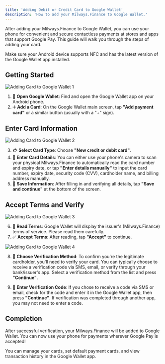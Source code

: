 ```yaml
---
title: 'Adding Debit or Credit Card to Google Wallet'
description: 'How to add your Milways.Finance to Google Wallet.'
---
```


<Info>
After adding your Milways.Finance to Google Wallet, you can use your phone for convenient and secure contactless payments at stores and apps that support Google Pay. This guide will walk you through the steps of adding your card.
</Info>

<Tip>Make sure your Android device supports NFC and has the latest version of the Google Wallet app installed.</Tip>

## Getting Started

![Adding Card to Google Wallet 1](https://www.gitbook.com/cdn-cgi/image/dpr=2,width=760,onerror=redirect,format=auto/https%3A%2F%2Fcontent.gitbook.com%2Fcontent%2FYsrj5O8moOrzPyGksbuI%2Fblobs%2FXoOkzJd36bZ3LuEhjbQy%2F66.png&width=400&dpr=3&quality=100&sign=6b824778&sv=2)

1. 📲 **Open Google Wallet**: Find and open the Google Wallet app on your Android phone.
2. ➕ **Add a Card**: On the Google Wallet main screen, tap **"Add payment card"** or a similar button (usually with a "+" sign).

## Enter Card Information

![Adding Card to Google Wallet 2](https://www.gitbook.com/cdn-cgi/image/dpr=2,width=760,onerror=redirect,format=auto/https%3A%2F%2Fcontent.gitbook.com%2Fcontent%2FYsrj5O8moOrzPyGksbuI%2Fblobs%2FQZHeO4wiiXCEgck8rHhJ%2F67.png&width=400&dpr=3&quality=100&sign=b68a433c&sv=2)

3. 💳 **Select Card Type**: Choose **"New credit or debit card"**.
4. 📸 **Enter Card Details**: You can either use your phone's camera to scan your physical Milways.Finance to automatically read the card number and expiry date, or tap **"Enter details manually"** to input the card number, expiry date, security code (CVV), cardholder name, and billing address manually.
5. 💾 **Save Information**: After filling in and verifying all details, tap **"Save and continue"** at the bottom of the screen.

## Accept Terms and Verify

![Adding Card to Google Wallet 3](https://www.gitbook.com/cdn-cgi/image/dpr=2,width=760,onerror=redirect,format=auto/https%3A%2F%2Fcontent.gitbook.com%2Fcontent%2FYsrj5O8moOrzPyGksbuI%2Fblobs%2FoAgN0CcreRHXOnkGyvjg%2F68.png&width=400&dpr=3&quality=100&sign=6b824778&sv=2)

6. 📄 **Read Terms**: Google Wallet will display the issuer's (Milways.Finance) terms of service. Please read them carefully.
7. ✅ **Accept Terms**: After reading, tap **"Accept"** to continue.

![Adding Card to Google Wallet 4](https://www.gitbook.com/cdn-cgi/image/dpr=2,width=760,onerror=redirect,format=auto/https%3A%2F%2Ffiles.gitbook.com%2Fv0%2Fb%2Fgitbook-x-prod.appspot.com%2Fo%2Fspaces%252FBdfmzoYxBtV1Xo4FcaHt%252Fuploads%252Foii1W4yqA4cMwtsHPMLm%252F69.png%3Falt%3Dmedia%26token%3D01729d75-4cd2-4821-88b9-5428e83f8390&width=400&dpr=3&quality=100&sign=e6804edd&sv=2)

8. 🔐 **Choose Verification Method**: To confirm you're the legitimate cardholder, you'll need to verify your card. You can typically choose to receive a verification code via SMS, email, or verify through your bank/issuer's app. Select a verification method from the list and press **"Continue"**.

9. 🔑 **Enter Verification Code**: If you chose to receive a code via SMS or email, check for the code and enter it in the Google Wallet app, then press **"Continue"**. If verification was completed through another app, you may not need to enter a code.

## Completion

After successful verification, your Milways.Finance will be added to Google Wallet. You can now use your phone for payments wherever Google Pay is accepted!

<Tip>You can manage your cards, set default payment cards, and view transaction history in the Google Wallet app.</Tip>
